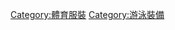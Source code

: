 {{Catnav|頁面分類|人类社会|文化|体育|體育服裝}}
{{Catnav|頁面分類|...|体育|水上运动|游泳}}
{{Commonscat|Swimwear}}

[[Category:體育服裝|Category:體育服裝]]
[[Category:游泳裝備|Category:游泳裝備]]